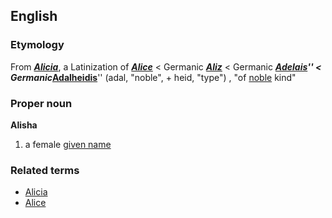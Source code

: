 ==English==
===Etymology===
From '''''[[Alicia]]''''', a Latinization of '''''[[Alice]]''''' < Germanic '''''[[Aliz]]''''' < Germanic '''''[[Adelais]]'''''  < Germanic '''''[[Adalheidis]]''''' (adal, "noble", + heid, "type") , "of [[noble]] kind"

===Proper noun===
'''Alisha'''
#a female [[given name]]

===Related terms===
*[[Alicia]]
*[[Alice]]